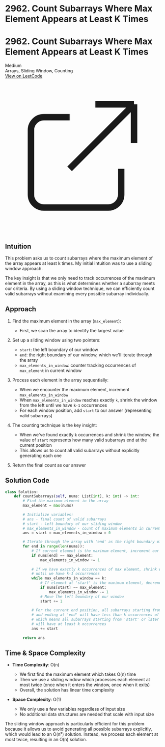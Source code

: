 # 2962. Count Subarrays Where Max Element Appears at Least K Times

<div className="p-4 my-6 border rounded-lg shadow-md bg-white dark:bg-gray-800 border-gray-200 dark:border-gray-700">
  <div className="flex justify-between items-center mb-2">
    <h1 className="text-2xl font-bold">2962. Count Subarrays Where Max Element Appears at Least K Times</h1>
    <span className="px-2 py-1 text-xs font-medium rounded-full bg-yellow-100 text-yellow-800 dark:bg-yellow-900 dark:text-yellow-200">Medium</span>
  </div>
  <div className="mb-4 text-gray-600 dark:text-gray-300">
    Arrays, Sliding Window, Counting
  </div>
  <a 
    href="https://leetcode.com/problems/count-subarrays-where-max-element-appears-at-least-k-times/description/" 
    target="_blank" 
    rel="noopener noreferrer"
    className="inline-flex items-center px-4 py-2 text-sm font-medium text-white bg-blue-600 rounded-lg hover:bg-blue-700 focus:ring-4 focus:outline-none focus:ring-blue-300 dark:bg-blue-500 dark:hover:bg-blue-600 dark:focus:ring-blue-700"
  >
    View on LeetCode
    <svg className="w-4 h-4 ml-2" fill="none" stroke="currentColor" viewBox="0 0 24 24" xmlns="http://www.w3.org/2000/svg">
      <path strokeLinecap="round" strokeLinejoin="round" strokeWidth="2" d="M10 6H6a2 2 0 00-2 2v10a2 2 0 002 2h10a2 2 0 002-2v-4M14 4h6m0 0v6m0-6L10 14"></path>
    </svg>
  </a>
</div>

## Intuition

This problem asks us to count subarrays where the maximum element of the array appears at least k times. My initial intuition was to use a sliding window approach.

The key insight is that we only need to track occurrences of the maximum element in the array, as this is what determines whether a subarray meets our criteria. By using a sliding window technique, we can efficiently count valid subarrays without examining every possible subarray individually.

## Approach

1. Find the maximum element in the array (`max_element`):
   - First, we scan the array to identify the largest value

2. Set up a sliding window using two pointers:
   - `start`: the left boundary of our window
   - `end`: the right boundary of our window, which we'll iterate through the array
   - `max_elements_in_window`: counter tracking occurrences of `max_element` in current window

3. Process each element in the array sequentially:
   - When we encounter the maximum element, increment `max_elements_in_window`
   - When `max_elements_in_window` reaches exactly `k`, shrink the window from the left until we have `k-1` occurrences
   - For each window position, add `start` to our answer (representing valid subarrays)

4. The counting technique is the key insight:
   - When we've found exactly `k` occurrences and shrink the window, the value of `start` represents how many valid subarrays end at the current position
   - This allows us to count all valid subarrays without explicitly generating each one

5. Return the final count as our answer

## Solution Code

```python
class Solution:
    def countSubarrays(self, nums: List[int], k: int) -> int:
        # Find the maximum element in the array
        max_element = max(nums)
        
        # Initialize variables:
        # ans - final count of valid subarrays
        # start - left boundary of our sliding window
        # max_elements_in_window - count of maximum elements in current window
        ans = start = max_elements_in_window = 0

        # Iterate through the array with 'end' as the right boundary of our window
        for end in range(len(nums)):
            # If current element is the maximum element, increment our counter
            if nums[end] == max_element:
                max_elements_in_window += 1
            
            # If we have exactly k occurrences of max element, shrink window from left
            # until we have k-1 occurrences
            while max_elements_in_window == k:
                # If element at 'start' is the maximum element, decrement our counter
                if nums[start] == max_element:
                    max_elements_in_window -= 1
                # Move the left boundary of our window
                start += 1
            
            # For the current end position, all subarrays starting from 0 to 'start-1'
            # and ending at 'end' will have less than k occurrences of max_element,
            # which means all subarrays starting from 'start' or later to 'end'
            # will have at least k occurrences
            ans += start
        
        return ans
```

## Time & Space Complexity

- **Time Complexity**: O(n)
  - We first find the maximum element which takes O(n) time
  - Then we use a sliding window which processes each element at most twice (once when it enters the window, once when it exits)
  - Overall, the solution has linear time complexity

- **Space Complexity**: O(1)
  - We only use a few variables regardless of input size
  - No additional data structures are needed that scale with input size

The sliding window approach is particularly efficient for this problem because it allows us to avoid generating all possible subarrays explicitly, which would lead to an O(n²) solution. Instead, we process each element at most twice, resulting in an O(n) solution.